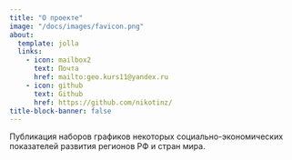 ```yaml
---
title: "О проекте"
image: "/docs/images/favicon.png"
about:
  template: jolla
  links:
    - icon: mailbox2
      text: Почта
      href: mailto:geo.kurs11@yandex.ru
    - icon: github
      text: Github
      href: https://github.com/nikotinz/
title-block-banner: false
---
```


Публикация наборов графиков некоторых социально-экономических показателей развития регионов РФ и стран мира.

